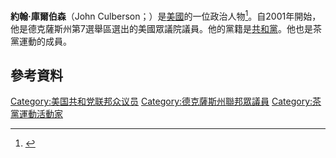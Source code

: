 '''約翰·庫爾伯森'''（John Culberson；{{bd|1956年|8月24日}}）是[[美國|美國]]的一位政治人物<ref name=frps1>{{cite web|url=http://freepages.genealogy.rootsweb.ancestry.com/~battle/reps/culberson.htm|title=culberson|work=ancestry.com|access-date=2016-01-05|archive-url=https://web.archive.org/web/20150205183423/http://freepages.genealogy.rootsweb.ancestry.com/~battle/reps/culberson.htm|archive-date=2015-02-05|dead-url=yes}}</ref>。自2001年開始，他是德克薩斯州第7選舉區選出的美國眾議院議員。他的黨籍是[[共和黨_(美國)|共和黨]]。他也是茶黨運動的成員。
== 參考資料 ==
{{reflist}}
{{US-poli-bio-stub}}
{{normdaten}}
{{DEFAULTSORT:culberson}}
[[Category:美国共和党联邦众议员|Category:美国共和党联邦众议员]]
[[Category:德克薩斯州聯邦眾議員|Category:德克薩斯州聯邦眾議員]]
[[Category:茶黨運動活動家|Category:茶黨運動活動家]]